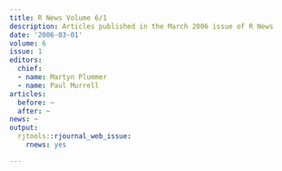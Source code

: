 ```yaml
---
title: R News Volume 6/1
description: Articles published in the March 2006 issue of R News
date: '2006-03-01'
volume: 6
issue: 1
editors:
  chief:
  - name: Martyn Plummer
  - name: Paul Murrell
articles:
  before: ~
  after: ~
news: ~
output:
  rjtools::rjournal_web_issue:
    rnews: yes

---
```

